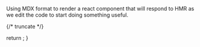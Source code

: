 Using MDX format to render a react component that will respond to HMR as we edit the code to start doing something useful.

{/* truncate */}



  return <Sketch />;
}
